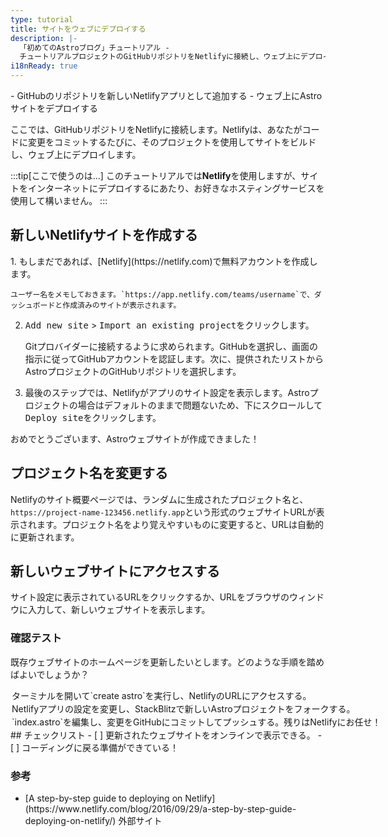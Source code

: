 ```yaml
---
type: tutorial
title: サイトをウェブにデプロイする
description: |-
  「初めてのAstroブログ」チュートリアル -
  チュートリアルプロジェクトのGitHubリポジトリをNetlifyに接続し、ウェブ上にデプロイする
i18nReady: true
---
```


<PreCheck>
  - GitHubのリポジトリを新しいNetlifyアプリとして追加する
  - ウェブ上にAstroサイトをデプロイする
</PreCheck>

ここでは、GitHubリポジトリをNetlifyに接続します。Netlifyは、あなたがコードに変更をコミットするたびに、そのプロジェクトを使用してサイトをビルドし、ウェブ上にデプロイします。

:::tip[ここで使うのは...]
このチュートリアルでは**Netlify**を使用しますが、サイトをインターネットにデプロイするにあたり、お好きなホスティングサービスを使用して構いません。
:::

## 新しいNetlifyサイトを作成する

<Steps>
1. もしまだであれば、[Netlify](https://netlify.com)で無料アカウントを作成します。

    ユーザー名をメモしておきます。`https://app.netlify.com/teams/username`で、ダッシュボードと作成済みのサイトが表示されます。

2. <kbd>Add new site</kbd> > <kbd>Import an existing project</kbd>をクリックします。

    Gitプロバイダーに接続するように求められます。GitHubを選択し、画面の指示に従ってGitHubアカウントを認証します。次に、提供されたリストからAstroプロジェクトのGitHubリポジトリを選択します。

3. 最後のステップでは、Netlifyがアプリのサイト設定を表示します。Astroプロジェクトの場合はデフォルトのままで問題ないため、下にスクロールして<kbd>Deploy site</kbd>をクリックします。
</Steps>

おめでとうございます、Astroウェブサイトが作成できました！

## プロジェクト名を変更する

Netlifyのサイト概要ページでは、ランダムに生成されたプロジェクト名と、`https://project-name-123456.netlify.app`という形式のウェブサイトURLが表示されます。プロジェクト名をより覚えやすいものに変更すると、URLは自動的に更新されます。

## 新しいウェブサイトにアクセスする

サイト設定に表示されているURLをクリックするか、URLをブラウザのウィンドウに入力して、新しいウェブサイトを表示します。


<Box icon="question-mark">

### 確認テスト



既存ウェブサイトのホームページを更新したいとします。どのような手順を踏めばよいでしょうか？

  <MultipleChoice>
    <Option>
      ターミナルを開いて`create astro`を実行し、NetlifyのURLにアクセスする。
    </Option>
    <Option>
      Netlifyアプリの設定を変更し、StackBlitzで新しいAstroプロジェクトをフォークする。
    </Option>
    <Option isCorrect>
      `index.astro`を編集し、変更をGitHubにコミットしてプッシュする。残りはNetlifyにお任せ！
    </Option>
  </MultipleChoice>
 </Box>

<Box icon="check-list">
## チェックリスト

<Checklist>
- [ ] 更新されたウェブサイトをオンラインで表示できる。
- [ ] コーディングに戻る準備ができている！
</Checklist>
</Box>

### 参考

- <p>[A step-by-step guide to deploying on Netlify](https://www.netlify.com/blog/2016/09/29/a-step-by-step-guide-deploying-on-netlify/) <Badge>外部サイト</Badge></p>
